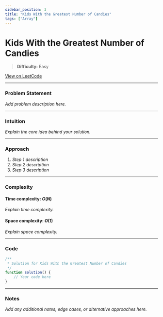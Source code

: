 ```yaml
---
sidebar_position: 3
title: "Kids With the Greatest Number of Candies"
tags: ["Array"]
---
```


# Kids With the Greatest Number of Candies

> **Difficulty:** Easy

[View on LeetCode](https://leetcode.com/problems/kids-with-the-greatest-number-of-candies/)

***

### Problem Statement

_Add problem description here._

***

### Intuition

_Explain the core idea behind your solution._

***

### Approach

1. _Step 1 description_
2. _Step 2 description_
3. _Step 3 description_

***

### Complexity

#### Time complexity: $O(N)$

_Explain time complexity._

#### Space complexity: $O(1)$

_Explain space complexity._

***

### Code

```javascript
/**
 * Solution for Kids With the Greatest Number of Candies
 */
function solution() {
    // Your code here
}
```

***

### Notes

_Add any additional notes, edge cases, or alternative approaches here._
